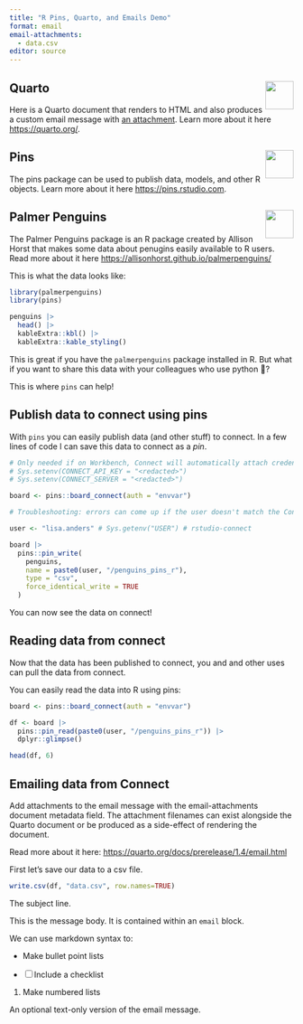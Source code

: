 ```yaml
---
title: "R Pins, Quarto, and Emails Demo"
format: email
email-attachments:
  - data.csv
editor: source
---
```


## Quarto <img src="https://quarto.org/quarto.png" align="right" height="50"/>

Here is a Quarto document that renders to HTML and also produces a custom email message with [an attachment](https://docs.posit.co/connect/user/quarto/#attachments). Learn more about it here <https://quarto.org/>. 

## Pins <img src="https://pins.rstudio.com/logo.png" align="right" height="50"/>

The pins package can be used to publish data, models, and other R objects. Learn more about it here <https://pins.rstudio.com>.

## Palmer Penguins <img src="https://github.com/allisonhorst/palmerpenguins/raw/master/man/figures/logo.png" align="right" height="50"/>

The Palmer Penguins package is an R package created by Allison Horst that makes some data about penugins easily available to R users. Read more about it here <https://allisonhorst.github.io/palmerpenguins/>

This is what the data looks like:

```r
library(palmerpenguins)
library(pins)

penguins |> 
  head() |> 
  kableExtra::kbl() |> 
  kableExtra::kable_styling()
```

This is great if you have the `palmerpenguins` package installed in R. But what if you want to share this data with your colleagues who use python 🐍?

This is where `pins` can help!

## Publish data to connect using pins

With `pins` you can easily publish data (and other stuff) to connect. In a few lines of code I can save this data to connect as a *pin*.

```r
# Only needed if on Workbench, Connect will automatically attach credentials
# Sys.setenv(CONNECT_API_KEY = "<redacted>")
# Sys.setenv(CONNECT_SERVER = "<redacted>")

board <- pins::board_connect(auth = "envvar")

# Troubleshooting: errors can come up if the user doesn't match the Connect user, or if there is a piece of content on connect that already has that name

user <- "lisa.anders" # Sys.getenv("USER") # rstudio-connect

board |> 
  pins::pin_write(
    penguins,
    name = paste0(user, "/penguins_pins_r"),
    type = "csv",
    force_identical_write = TRUE
  )
```

You can now see the data on connect!

## Reading data from connect

Now that the data has been published to connect, you and and other uses can pull the data from connect.

You can easily read the data into R using pins:

```r
board <- pins::board_connect(auth = "envvar")

df <- board |> 
  pins::pin_read(paste0(user, "/penguins_pins_r")) |> 
  dplyr::glimpse()

head(df, 6)
```

## Emailing data from Connect 

Add attachments to the email message with the email-attachments document metadata field. The attachment filenames can exist alongside the Quarto document or be produced as a side-effect of rendering the document.

Read more about it here: <https://quarto.org/docs/prerelease/1.4/email.html> 

First let's save our data to a csv file. 

```r
write.csv(df, "data.csv", row.names=TRUE)
```

::: {.email}

::: {.subject}
The subject line.
:::

This is the message body. It is contained within an `email` block.

We can use markdown syntax to: 

* Make bullet point lists 

- [ ] Include a checklist 

1. Make numbered lists 

::: {.email-text}
An optional text-only version of the email message.
:::

:::


